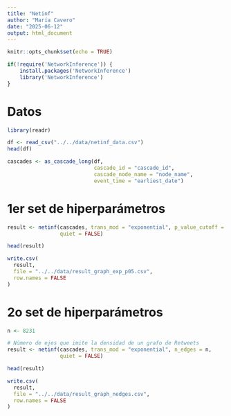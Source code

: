 ```yaml
---
title: "Netinf"
author: "María Cavero"
date: "2025-06-12"
output: html_document
---
```


```r
knitr::opts_chunk$set(echo = TRUE)
```

```r
if(!require('NetworkInference')) {
    install.packages('NetworkInference')
    library('NetworkInference')
}
```

# Datos

```r
library(readr)

df <- read_csv("../../data/netinf_data.csv")
head(df)
```

```r
cascades <- as_cascade_long(df,
                            cascade_id = "cascade_id",
                            cascade_node_name = "node_name",
                            event_time = "earliest_date")
```

# 1er set de hiperparámetros

```r
result <- netinf(cascades, trans_mod = "exponential", p_value_cutoff = 0.05,
                 quiet = FALSE)
```

```r
head(result)
```

```r
write.csv(
  result,
  file = "../../data/result_graph_exp_p05.csv",
  row.names = FALSE
)
```

# 2o set de hiperparámetros

```r
n <- 8231
```

```r
# Número de ejes que imite la densidad de un grafo de Retweets
result <- netinf(cascades, trans_mod = "exponential", n_edges = n,
                 quiet = FALSE)
```

```r
head(result)
```

```r
write.csv(
  result,
  file = "../../data/result_graph_nedges.csv",
  row.names = FALSE
)
```

